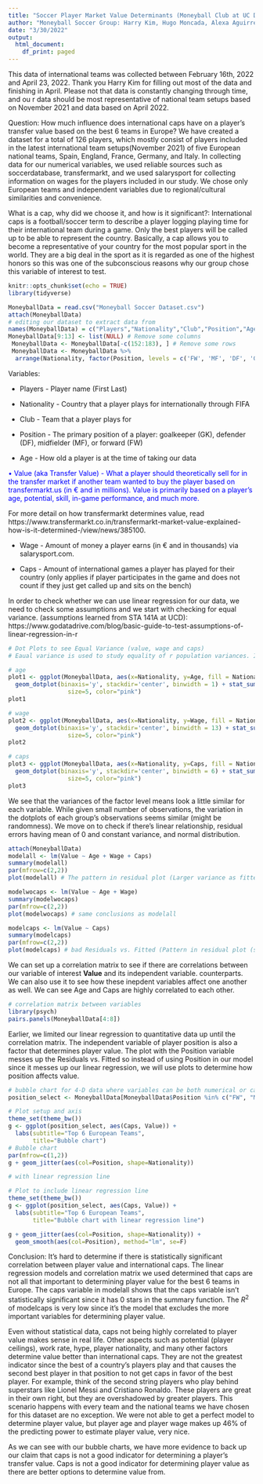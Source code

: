 ```yaml
---
title: "Soccer Player Market Value Determinants (Moneyball Club at UC Davis)"
author: "Moneyball Soccer Group: Harry Kim, Hugo Moncada, Alexa Aguirre, Eric Sun, Thomas Venner, Walter Mymala"
date: "3/30/2022"
output:
  html_document:
    df_print: paged
--- 
```


This data of international teams was collected between February 16th, 2022 and April 23, 2022. Thank you Harry Kim for filling out most of the data and finishing in April. Please not that data is constantly changing through time, and ou r data should be most representative of national team setups based on November 2021 and data based on April 2022. 

Question: How much influence does international caps have on a player's transfer value based on the best 6 teams in Europe? We have created a dataset for a total of 126 players, which mostly consist of players included in the latest international team setups(November 2021) of five
European national teams, Spain, England, France, Germany, and Italy. In collecting data for our numerical variables, we used reliable sources such as soccerdatabase, transfermarkt, and we used salarysport for collecting information on wages for the players included in our study. We chose only European teams and independent variables due to regional/cultural similarities and convenience.

What is a cap, why did we choose it, and how is it significant?: International caps is a football/soccer term to describe a player logging playing time for their international team during a game. Only the best players will be called up to be able to represent the country. Basically, a cap allows you to become a representative of your country for the most popular sport in the world. They are a big deal in the sport as it is regarded as one of the highest honors so this was one of the subconscious reasons why our group chose this variable of interest to test.

```r
knitr::opts_chunk$set(echo = TRUE)
library(tidyverse)
```

```r
MoneyballData = read.csv("Moneyball Soccer Dataset.csv")
attach(MoneyballData)
# editing our dataset to extract data from
names(MoneyballData) = c("Players","Nationality","Club","Position","Age","Value","Wage","Caps") 
MoneyballData[9:13] <- list(NULL) # Remove some columns
 MoneyballData <- MoneyballData[-c(152:183), ] # Remove some rows
 MoneyballData <- MoneyballData %>% 
  arrange(Nationality, factor(Position, levels = c('FW', 'MF', 'DF', 'GK'))) # rearrange dataset for more user friendliness
```

Variables:

* Players - Player name (First Last)

* Nationality - Country that a player plays for internationally through FIFA

* Club - Team that a player plays for 

* Position - The primary position of a player: goalkeeper (GK), defender (DF), midfielder (MF), or forward (FW)

* Age - How old a player is at the time of taking our data

<span style="color: blue;">
• Value (aka Transfer Value) - What a player should theoretically sell for in the transfer market if another team wanted to buy the player based on transfermarkt.us (in € and in millions). Value is primarily based on a player's age, potential, skill, in-game performance, and much more. 

For more detail on how transfermarkt determines value, read https://www.transfermarkt.co.in/transfermarkt-market-value-explained-how-is-it-determined-/view/news/385100.
</span>

* Wage - Amount of money a player earns (in € and in thousands) via salarysport.com. 

* Caps - Amount of international games a player has played for their country (only applies if player participates in the game and does not count if they just get called up and sits on the bench)

In order to check whether we can use linear regression for our data, we need to check some assumptions and we start with checking for equal variance. (assumptions learned from STA 141A at UCD): https://www.godatadrive.com/blog/basic-guide-to-test-assumptions-of-linear-regression-in-r

```r
# Dot Plots to see Equal Variance (value, wage and caps)
# Eaual variance is used to study equality of r population variances. If the r error variances σ_i^2 are equal, so will the expected values of the absolute deviations. Unequal error variances imply differing expected values of the absolute deviations 

# age
plot1 <- ggplot(MoneyballData, aes(x=Nationality, y=Age, fill = Nationality)) + scale_fill_manual(values=c("#FDDA24", "#FFFFFF", "#0072BB", "#000000", "#007CC3", "#E60026")) +
  geom_dotplot(binaxis='y', stackdir='center', binwidth = 1) + stat_summary(fun=median, geom="point", shape=18,
                 size=5, color="pink") 
plot1

# wage
plot2 <- ggplot(MoneyballData, aes(x=Nationality, y=Wage, fill = Nationality)) + scale_fill_manual(values=c("#FDDA24", "#FFFFFF", "#0072BB", "#000000", "#007CC3", "#E60026")) +
  geom_dotplot(binaxis='y', stackdir='center', binwidth = 13) + stat_summary(fun=median, geom="point", shape=18,
                 size=5, color="pink") 
plot2

# caps
plot3 <- ggplot(MoneyballData, aes(x=Nationality, y=Caps, fill = Nationality)) + scale_fill_manual(values=c("#FDDA24", "#FFFFFF", "#0072BB", "#000000", "#007CC3", "#E60026")) +
  geom_dotplot(binaxis='y', stackdir='center', binwidth = 6) + stat_summary(fun=median, geom="point", shape=18,
                 size=5, color="pink") 
plot3
```

We see that the variances of the factor level means look a little similar for each variable. While given small number of observations, the variation in the dotplots of each group's observations seems similar (might be randomness). We move on to check if there's linear relationship, residual errors having mean of 0 and constant variance, and normal distribution.  

```r
attach(MoneyballData)
modelall <- lm(Value ~ Age + Wage + Caps)
summary(modelall)
par(mfrow=c(2,2))
plot(modelall) # The pattern in residual plot (Larger variance as fitted gets larger) but residual errors have mean value of zero, Normally distributed based on Q-Q plot, Errors have constant variance based on Scale-Location. Mbappe looks like a high leverage point based on Residuals vs Leverage.
```

```r
modelwocaps <- lm(Value ~ Age + Wage)
summary(modelwocaps)
par(mfrow=c(2,2))
plot(modelwocaps) # same conclusions as modelall
```

```r
modelcaps <- lm(Value ~ Caps)
summary(modelcaps)
par(mfrow=c(2,2))
plot(modelcaps) # bad Residuals vs. Fitted (Pattern in residual plot (smaller variance as fitted gets larger and residual errors have mean value not zero)
```

We can set up a correlation matrix to see if there are correlations between our variable of interest **Value** and its independent variable.  counterparts. We can also use it to see how these inepdent variables affect one another as well. We can see Age and Caps are highly correlated to each other.

```r
# correlation matrix between variables
library(psych)
pairs.panels(MoneyballData[4:8])
```

Earlier, we limited our linear regression to quantitative data up until the correlation matrix. The independent variable of player position is also a factor that determines player value. The plot with the Position variable messes up the Residuals vs. Fitted so instead of using Position in our model since it messes up our linear regression, we will use plots to determine how position affects value.

```r
# bubble chart for 4-D data where variables can be both numerical or categorical
position_select <- MoneyballData[MoneyballData$Position %in% c("FW", "MF", "DF", "GK"), ]

# Plot setup and axis
theme_set(theme_bw())  
g <- ggplot(position_select, aes(Caps, Value)) + 
  labs(subtitle="Top 6 European Teams",
       title="Bubble chart")
# Bubble chart
par(mfrow=c(1,2))
g + geom_jitter(aes(col=Position, shape=Nationality)) 

# with linear regression line

# Plot to include linear regression line
theme_set(theme_bw())  
g <- ggplot(position_select, aes(Caps, Value)) + 
  labs(subtitle="Top 6 European Teams",
       title="Bubble chart with linear regression line")

g + geom_jitter(aes(col=Position, shape=Nationality)) + 
  geom_smooth(aes(col=Position), method="lm", se=F)
```

Conclusion: It's hard to determine if there is statistically significant correlation between player value and international caps. The linear regression models and correlation matrix we used  determined that caps are not all that important to determining player value for the best 6 teams in Europe. The caps variable in modelall shows that the caps variable isn't statistically significant since it has 0 stars in the summary function. The $R^2$ of modelcaps is very low since it's the model that excludes the more important variables for determining player value.

Even without statistical data, caps not being highly correlated to player value makes sense in real life. Other aspects such as potential (player ceilings), work rate, hype, player nationality, and many other factors determine value better than international caps. They are not the greatest indicator since the best of a country's players play and that causes the second best player in that position to not get caps in favor of the best player. For example, think of the second string players who play behind superstars like Lionel Messi and Cristiano Ronaldo. These players are great in their own right, but they are overshadowed by greater players. This scenario happens with every team and the national teams we have chosen for this dataset are no exception. We were not able to get a perfect model to determine player value, but player age and player wage makes up 46% of the predicting power to estimate player value, very nice.

As we can see with our bubble charts, we have more evidence to back up our claim that caps is not a good indicator for determining a player's transfer value. Caps is not a good indicator for determining player value as there are better options to determine value from.

```r
```


